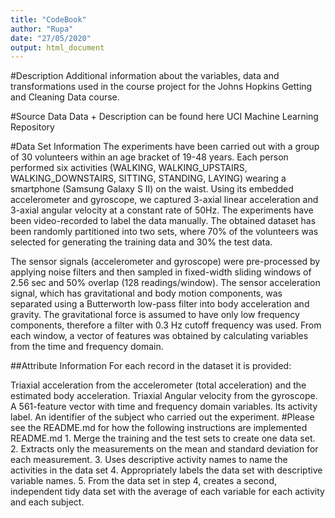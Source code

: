 ---
title: "CodeBook"
author: "Rupa"
date: "27/05/2020"
output: html_document
---


#Description
Additional information about the variables, data and transformations used in the course project for the Johns Hopkins Getting and Cleaning Data course.

#Source Data
Data + Description can be found here UCI Machine Learning Repository

#Data Set Information
The experiments have been carried out with a group of 30 volunteers within an age bracket of 19-48 years. Each person performed six activities (WALKING, WALKING_UPSTAIRS, WALKING_DOWNSTAIRS, SITTING, STANDING, LAYING) wearing a smartphone (Samsung Galaxy S II) on the waist. Using its embedded accelerometer and gyroscope, we captured 3-axial linear acceleration and 3-axial angular velocity at a constant rate of 50Hz. The experiments have been video-recorded to label the data manually. The obtained dataset has been randomly partitioned into two sets, where 70% of the volunteers was selected for generating the training data and 30% the test data.

The sensor signals (accelerometer and gyroscope) were pre-processed by applying noise filters and then sampled in fixed-width sliding windows of 2.56 sec and 50% overlap (128 readings/window). The sensor acceleration signal, which has gravitational and body motion components, was separated using a Butterworth low-pass filter into body acceleration and gravity. The gravitational force is assumed to have only low frequency components, therefore a filter with 0.3 Hz cutoff frequency was used. From each window, a vector of features was obtained by calculating variables from the time and frequency domain.

##Attribute Information
For each record in the dataset it is provided:

Triaxial acceleration from the accelerometer (total acceleration) and the estimated body acceleration.
Triaxial Angular velocity from the gyroscope.
A 561-feature vector with time and frequency domain variables.
Its activity label.
An identifier of the subject who carried out the experiment.
#Please see the README.md for how the following instructions are implemented README.md
1. Merge the training and the test sets to create one data set.
2. Extracts only the measurements on the mean and standard deviation for each measurement.
3. Uses descriptive activity names to name the activities in the data set
4. Appropriately labels the data set with descriptive variable names.
5. From the data set in step 4, creates a second, independent tidy data set with the average of each variable for each activity and each subject.
